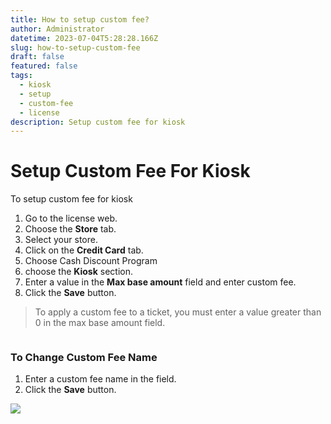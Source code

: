 ```yaml
---
title: How to setup custom fee?
author: Administrator
datetime: 2023-07-04T5:28:28.166Z
slug: how-to-setup-custom-fee
draft: false
featured: false
tags:
  - kiosk
  - setup
  - custom-fee
  - license
description: Setup custom fee for kiosk
---
```



# Setup Custom Fee For Kiosk

To setup custom fee for kiosk

1. Go to the license web.
2. Choose the **Store** tab.
3. Select your store.
4. Click on the **Credit Card** tab.
5. Choose Cash Discount Program
6. choose the **Kiosk** section.
5. Enter a value in the **Max base amount** field and enter custom fee.
6. Click the **Save** button.

<Blockquote type="warning">
   To apply a custom fee to a ticket, you must enter a value greater than 0 in the max base amount field.
</Blockquote>

<img src="/assets/setup-kiosk/00bedc5f9f6b6b3cb21440bcb6c8f526.png" alt="" />

### To Change Custom Fee Name

1. Enter a custom fee name in the field.
2. Click the **Save** button.

<img src="/assets/setup-kiosk/1c2a37f9233de80ceb353c045dc4d2bd.png"/>